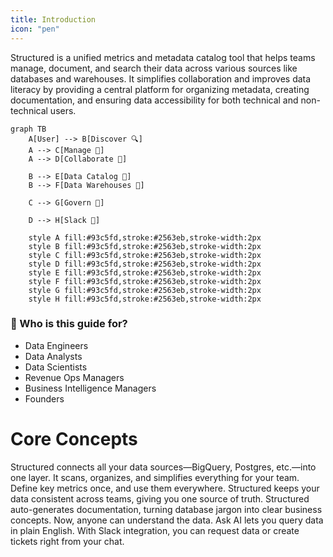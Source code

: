 ```yaml
---
title: Introduction
icon: "pen"
---
```


Structured is a unified metrics and metadata catalog tool that helps teams manage, document, and search their data across various sources like databases and warehouses. It simplifies collaboration and improves data literacy by providing a central platform for organizing metadata, creating documentation, and ensuring data accessibility for both technical and non-technical users.

```mermaid
graph TB
    A[User] --> B[Discover 🔍]
    A --> C[Manage 📂]
    A --> D[Collaborate 🤝]

    B --> E[Data Catalog 📑]
    B --> F[Data Warehouses 💾]

    C --> G[Govern 🔐]

    D --> H[Slack 💬]

    style A fill:#93c5fd,stroke:#2563eb,stroke-width:2px
    style B fill:#93c5fd,stroke:#2563eb,stroke-width:2px
    style C fill:#93c5fd,stroke:#2563eb,stroke-width:2px
    style D fill:#93c5fd,stroke:#2563eb,stroke-width:2px
    style E fill:#93c5fd,stroke:#2563eb,stroke-width:2px
    style F fill:#93c5fd,stroke:#2563eb,stroke-width:2px
    style G fill:#93c5fd,stroke:#2563eb,stroke-width:2px
    style H fill:#93c5fd,stroke:#2563eb,stroke-width:2px
```

### 🤔 Who is this guide for?

- Data Engineers
- Data Analysts
- Data Scientists
- Revenue Ops Managers
- Business Intelligence Managers
- Founders

# Core Concepts

<CardGroup cols={2}>
  <Card title="Data Sources" icon="database" href="/intro/intro#data-sources">
    Structured connects all your data sources—BigQuery, Postgres, etc.—into one
    layer. It scans, organizes, and simplifies everything for your team.
  </Card>
  <Card
    title="Modeling and Metrics"
    icon="cube"
    href="/intro/intro#modeling-and-metrics"
  >
    Define key metrics once, and use them everywhere. Structured keeps your data
    consistent across teams, giving you one source of truth.
  </Card>
  <Card
    title="Metadata-Level Documentation"
    icon="tags"
    href="/intro/intro#metadata-level-documentation"
  >
    Structured auto-generates documentation, turning database jargon into clear
    business concepts. Now, anyone can understand the data.
  </Card>
  <Card
    title="Ask AI and Slack Integration"
    icon="robot"
    href="/intro/intro#ask-ai-and-slack-integration"
  >
    Ask AI lets you query data in plain English. With Slack integration, you can
    request data or create tickets right from your chat.
  </Card>
</CardGroup>
